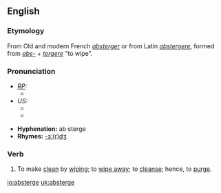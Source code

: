 ==English==
===Etymology===
From Old and modern French ''[[absterger]]'' or from Latin ''[[abstergere]]'', formed from ''[[abs-]]'' + ''[[tergere]]'' "to wipe".  

===Pronunciation===
* ''[[RP]]:''
** {{IPA|/əbˈstɜːdʒ/}}
* ''US:''
** {{IPA|/æbˈstɝdʒ/}}
** {{SAMPA|/%{b"st3`dZ/}}

*'''Hyphenation:''' ab·sterge
*'''Rhymes:''' [[Rhymes:English:-ɜː(r)dʒ|-ɜː(r)dʒ]]

===Verb===
{{en-verb|absterg|ing}}

# {{transitive}} To make [[clean]] by [[wipe|wiping]]; to [[wipe away]]; to [[cleanse]]; hence, to [[purge]].

[[io:absterge]]
[[uk:absterge]]